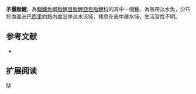 {{Speciesbox 
| taxon = Astyanax hastatus
| status = NE
| status_system = IUCN3.1
| authority =  [[Myers|Myers]], 1928
| synonyms = 
}}
'''矛麗脂鯉'''，為[[輻鰭魚綱|輻鰭魚綱]][[脂鯉目|脂鯉目]][[脂鯉亞目|脂鯉亞目]][[脂鯉科|脂鯉科]]的其中一個[[種|種]]，為熱帶淡水魚，分布於[[南美洲|南美洲]][[巴西|巴西]][[里約熱內盧|里約熱內盧]]沿岸淡水流域，棲息在底中層水域，生活習性不明。

==参考文献==
{{refbegin}}
*{{FishBase_species|genus=Astyanax|species=hastatus|year=2013|month=11}}
{{refend}}

== 扩展阅读 ==
{{refbegin}}
{{wikispecies-inline|Astyanax hastatus|矛麗脂鯉}}
{{refend}}
{{Taxonbar|from=Q5574236}}

[[Category:麗脂鯉屬|M]]


{{魚類小作品}}